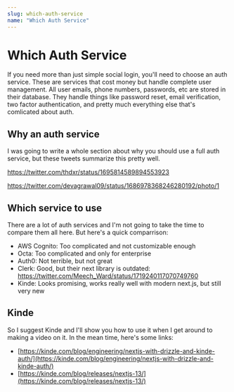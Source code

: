 ```yaml
---
slug: which-auth-service
name: "Which Auth Service"
---
```


# Which Auth Service

If you need more than just simple social login, you'll need to choose an auth service. These are services that cost money but handle complete user management. All user emails, phone numbers, passwords, etc are stored in their database. They handle things like password reset, email verification, two factor authentication, and pretty much everything else that's comlicated about auth. 

## Why an auth service

I was going to write a whole section about why you should use a full auth service, but these tweets summarize this pretty well. 

https://twitter.com/thdxr/status/1695814589894553923

https://twitter.com/devagrawal09/status/1686978368246280192/photo/1


## Which service to use

There are a lot of auth services and I'm not going to take the time to compare them all here. But here's a quick comparrison:

* AWS Cognito: Too complicated and not customizable enough
* Octa: Too complicated and only for enterprise
* Auth0: Not terrible, but not great
* Clerk: Good, but their next library is outdated: https://twitter.com/Meech_Ward/status/1719240117070749760
* Kinde: Looks promising, works really well with modern next.js, but still very new

## Kinde 

So I suggest Kinde and I'll show you how to use it when I get around to making a video on it. In the mean time, here's some links:

* [https://kinde.com/blog/engineering/nextjs-with-drizzle-and-kinde-auth/](https://kinde.com/blog/engineering/nextjs-with-drizzle-and-kinde-auth/)
* [https://kinde.com/blog/releases/nextjs-13/](https://kinde.com/blog/releases/nextjs-13/)